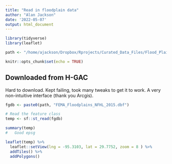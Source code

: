 ```yaml
---
title: "Read in floodplain data"
author: "Alan Jackson"
date: '2022-05-07'
output: html_document
---
```


```r
library(tidyverse)
library(leaflet)

path <- "/home/ajackson/Dropbox/Rprojects/Curated_Data_Files/Flood_Plains/"

knitr::opts_chunk$set(echo = TRUE)
```

##    Downloaded from H-GAC

Hard to download. Kept failing, took many tweaks to get it to work. A very
non-intuitive interface (thank you Arcgis).

```r

fgdb <- paste0(path, "FEMA_Floodplains_NFHL_2015.dbf")

# Read the feature class
temp <- sf::st_read(fgdb)

summary(temp)
#   Good epsg

leaflet(temp) %>% 
  leaflet::setView(lng = -95.3103, lat = 29.7752, zoom = 8 ) %>%   
  addTiles() %>% 
  addPolygons()

```

